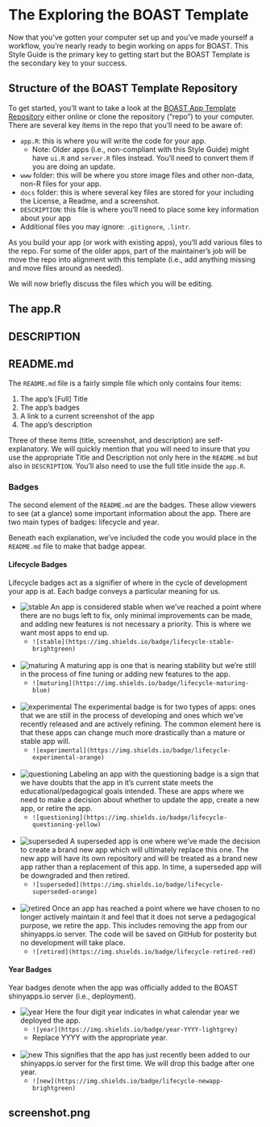 # The Exploring the BOAST Template {#template}

Now that you've gotten your computer set up and you've made yourself a workflow, you're nearly ready to begin working on apps for BOAST. This Style Guide is the primary key to getting start but the BOAST Template is the secondary key to your success. 

## Structure of the BOAST Template Repository {#templateRepo}

To get started, you'll want to take a look at the [BOAST App Template Repository](https://github.com/EducationShinyAppTeam/App_Template) either online or clone the repository ("repo") to your computer. There are several key items in the repo that you'll need to be aware of:

+ `app.R`: this is where you will write the code for your app.
    - Note: Older apps (i.e., non-compliant with this Style Guide) might have `ui.R` and `server.R` files instead. You'll need to convert them if you are doing an update.
+ `www` folder: this will be where you store image files and other non-data, non-R files for your app.
+ `docs` folder: this is where several key files are stored for your including the License, a Readme, and a screenshot.
+ `DESCRIPTION`: this file is where you'll need to place some key information about your app
+ Additional files you may ignore: `.gitignore`, `.lintr`.

As you build your app (or work with existing apps), you'll add various files to the repo. For some of the older apps, part of the maintainer's job will be move the repo into alignment with this template (i.e., add anything missing and move files around as needed).

We will now briefly discuss the files which you will be editing.

## The app.R {#appR}

## DESCRIPTION {#description}

## README.md {#readme}

The `README.md` file is a fairly simple file which only contains four items:

1) The app's [Full] Title
2) The app's badges
3) A link to a current screenshot of the app
4) The app's description

Three of these items (title, screenshot, and description) are self-explanatory. We will quickly mention that you will need to insure that you use the appropriate Title and Description not only here in the `README.md` but also in `DESCRIPTION`. You'll also need to use the full title inside the `app.R`.

### Badges

The second element of the `README.md` are the badges. These allow viewers to see (at a glance) some important information about the app. There are two main types of badges: lifecycle and year.

Beneath each explanation, we've included the code you would place in the `README.md` file to make that badge appear.


#### Lifecycle Badges

Lifecycle badges act as a signifier of where in the cycle of development your app is at. Each badge conveys a particular meaning for us.

+ ![stable](https://img.shields.io/badge/lifecycle-stable-brightgreen) An app is considered stable when we've reached a point where there are no bugs left to fix, only minimal improvements can be made, and adding new features is not necessary a priority. This is where we want most apps to end up.
    - `![stable](https://img.shields.io/badge/lifecycle-stable-brightgreen)`
<br /> <br />
+ ![maturing](https://img.shields.io/badge/lifecycle-maturing-blue) A maturing app is one that is nearing stability but we're still in the process of fine tuning or adding new features to the app.
    - `![maturing](https://img.shields.io/badge/lifecycle-maturing-blue)`
<br /> <br />
+ ![experimental](https://img.shields.io/badge/lifecycle-experimental-orange) The experimental badge is for two types of apps: ones that we are still in the process of developing and ones which we've recently released and are actively refining. The common element here is that these apps can change much more drastically than a mature or stable app will.
    - `![experimental](https://img.shields.io/badge/lifecycle-experimental-orange)`
<br /> <br />
+ ![questioning](https://img.shields.io/badge/lifecycle-questioning-yellow) Labeling an app with the questioning badge is a sign that we have doubts that the app in it's current state meets the educational/pedagogical goals intended. These are apps where we need to make a decision about whether to update the app, create a new app, or retire the app.
    - `![questioning](https://img.shields.io/badge/lifecycle-questioning-yellow)`
<br /> <br />
+ ![superseded](https://img.shields.io/badge/lifecycle-superseded-orange) A superseded app is one where we've made the decision to create a brand new app which will ultimately replace this one. The new app will have its own repository and will be treated as a brand new app rather than a replacement of this app. In time, a superseded app will be downgraded and then retired.
    - `![superseded](https://img.shields.io/badge/lifecycle-superseded-orange)`
<br /> <br />
+ ![retired](https://img.shields.io/badge/lifecycle-retired-red) Once an app has reached a point where we have chosen to no longer actively maintain it and feel that it does not serve a pedagogical purpose, we retire the app. This includes removing the app from our shinyapps.io server. The code will be saved on GitHub for posterity but no development will take place.
    - `![retired](https://img.shields.io/badge/lifecycle-retired-red)`

#### Year Badges

Year badges denote when the app was officially added to the BOAST shinyapps.io server (i.e., deployment). 

+ ![year](https://img.shields.io/badge/year-2018-lightgrey) Here the four digit year indicates in what calendar year we deployed the app.
    - `![year](https://img.shields.io/badge/year-YYYY-lightgrey)`
    - Replace YYYY with the appropriate year.
<br /> <br />
+ ![new](https://img.shields.io/badge/lifecycle-newapp-brightgreen) This signifies that the app has just recently been added to our shinyapps.io server for the first time. We will drop this badge after one year.
    - `![new](https://img.shields.io/badge/lifecycle-newapp-brightgreen)`

## screenshot.png {#screenshot}
